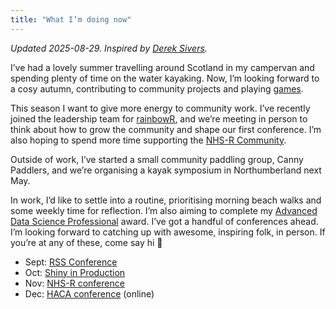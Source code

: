 ```yaml
---
title: "What I’m doing now"
---
```


_Updated 2025-08-29. Inspired by [Derek Sivers](https://nownownow.com/about)._

I’ve had a lovely summer travelling around Scotland in my campervan and spending plenty of time on the water kayaking. Now, I’m looking forward to a cosy autumn, contributing to community projects and playing [games](https://steamcommunity.com/id/thetrianglegirl/).

This season I want to give more energy to community work. I’ve recently joined the leadership team for [rainbowR](https://rainbowr.org), and we’re meeting in person to think about how to grow the community and shape our first conference. I’m also hoping to spend more time supporting the [NHS-R Community](https://nhsrcommunity.com/conference.html).

Outside of work, I’ve started a small community paddling group, Canny Paddlers, and we’re organising a kayak symposium in Northumberland next May.

In work, I’d like to settle into a routine, prioritising morning beach walks and some weekly time for reflection. I’m also aiming to complete my [Advanced Data Science Professional](https://rss.org.uk/membership/professional-development/advanced-data-science-professional/) award. I’ve got a handful of conferences ahead. I’m looking forward to catching up with awesome, inspiring folk, in person. If you’re at any of these, come say hi 👋

- Sept: [RSS Conference](https://rss.org.uk/training-events/conference-2025/)
- Oct: [Shiny in Production](https://shiny-in-production.jumpingrivers.com/)
- Nov: [NHS-R conference](https://nhsrcommunity.com/conference.html)
- Dec: [HACA conference](https://haca-conference.nhs.uk/) (online)





